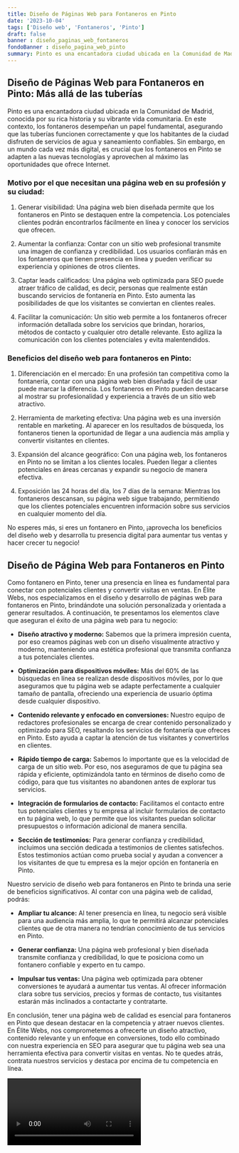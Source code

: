```yaml
---
title: Diseño de Páginas Web para Fontaneros en Pinto
date: '2023-10-04'
tags: ['Diseño web', 'Fontaneros', 'Pinto']
draft: false
banner : diseño_paginas_web_fontaneros
fondoBanner : diseño_pagina_web_pinto
summary: Pinto es una encantadora ciudad ubicada en la Comunidad de Madrid, conocida por su rica historia y su vibrante vida comunitaria. En este contexto, los fontaneros desempeñan un papel fundamental, asegurando que las tuberías funcionen correctamente y que los habitantes de la ciudad disfruten de servicios de agua y saneamiento confiables. Sin embargo, en un mundo cada vez más digital, es crucial que los fontaneros en Pinto se adapten a las nuevas tecnologías y aprovechen al máximo las oportunidades que ofrece Internet.
---
```


## Diseño de Páginas Web para Fontaneros en Pinto: Más allá de las tuberías

Pinto es una encantadora ciudad ubicada en la Comunidad de Madrid, conocida por su rica historia y su vibrante vida comunitaria. En este contexto, los fontaneros desempeñan un papel fundamental, asegurando que las tuberías funcionen correctamente y que los habitantes de la ciudad disfruten de servicios de agua y saneamiento confiables. Sin embargo, en un mundo cada vez más digital, es crucial que los fontaneros en Pinto se adapten a las nuevas tecnologías y aprovechen al máximo las oportunidades que ofrece Internet.

### Motivo por el que necesitan una página web en su profesión y su ciudad:

1. Generar visibilidad: Una página web bien diseñada permite que los fontaneros en Pinto se destaquen entre la competencia. Los potenciales clientes podrán encontrarlos fácilmente en línea y conocer los servicios que ofrecen.

2. Aumentar la confianza: Contar con un sitio web profesional transmite una imagen de confianza y credibilidad. Los usuarios confiarán más en los fontaneros que tienen presencia en línea y pueden verificar su experiencia y opiniones de otros clientes.

3. Captar leads calificados: Una página web optimizada para SEO puede atraer tráfico de calidad, es decir, personas que realmente están buscando servicios de fontanería en Pinto. Esto aumenta las posibilidades de que los visitantes se conviertan en clientes reales.

4. Facilitar la comunicación: Un sitio web permite a los fontaneros ofrecer información detallada sobre los servicios que brindan, horarios, métodos de contacto y cualquier otro detalle relevante. Esto agiliza la comunicación con los clientes potenciales y evita malentendidos.

### Beneficios del diseño web para fontaneros en Pinto:

1. Diferenciación en el mercado: En una profesión tan competitiva como la fontanería, contar con una página web bien diseñada y fácil de usar puede marcar la diferencia. Los fontaneros en Pinto pueden destacarse al mostrar su profesionalidad y experiencia a través de un sitio web atractivo.

2. Herramienta de marketing efectiva: Una página web es una inversión rentable en marketing. Al aparecer en los resultados de búsqueda, los fontaneros tienen la oportunidad de llegar a una audiencia más amplia y convertir visitantes en clientes.

3. Expansión del alcance geográfico: Con una página web, los fontaneros en Pinto no se limitan a los clientes locales. Pueden llegar a clientes potenciales en áreas cercanas y expandir su negocio de manera efectiva.

4. Exposición las 24 horas del día, los 7 días de la semana: Mientras los fontaneros descansan, su página web sigue trabajando, permitiendo que los clientes potenciales encuentren información sobre sus servicios en cualquier momento del día.

No esperes más, si eres un fontanero en Pinto, ¡aprovecha los beneficios del diseño web y desarrolla tu presencia digital para aumentar tus ventas y hacer crecer tu negocio!

<GifSeo />

<Cta />

## Diseño de Página Web para Fontaneros en Pinto

Como fontanero en Pinto, tener una presencia en línea es fundamental para conectar con potenciales clientes y convertir visitas en ventas. En Élite Webs, nos especializamos en el diseño y desarrollo de páginas web para fontaneros en Pinto, brindándote una solución personalizada y orientada a generar resultados. A continuación, te presentamos los elementos clave que aseguran el éxito de una página web para tu negocio:

- **Diseño atractivo y moderno:** Sabemos que la primera impresión cuenta, por eso creamos páginas web con un diseño visualmente atractivo y moderno, manteniendo una estética profesional que transmita confianza a tus potenciales clientes.

- **Optimización para dispositivos móviles:** Más del 60% de las búsquedas en línea se realizan desde dispositivos móviles, por lo que aseguramos que tu página web se adapte perfectamente a cualquier tamaño de pantalla, ofreciendo una experiencia de usuario óptima desde cualquier dispositivo.

- **Contenido relevante y enfocado en conversiones:** Nuestro equipo de redactores profesionales se encarga de crear contenido personalizado y optimizado para SEO, resaltando los servicios de fontanería que ofreces en Pinto. Esto ayuda a captar la atención de tus visitantes y convertirlos en clientes.

- **Rápido tiempo de carga:** Sabemos lo importante que es la velocidad de carga de un sitio web. Por eso, nos aseguramos de que tu página sea rápida y eficiente, optimizándola tanto en términos de diseño como de código, para que tus visitantes no abandonen antes de explorar tus servicios.

- **Integración de formularios de contacto:** Facilitamos el contacto entre tus potenciales clientes y tu empresa al incluir formularios de contacto en tu página web, lo que permite que los visitantes puedan solicitar presupuestos o información adicional de manera sencilla.

- **Sección de testimonios:** Para generar confianza y credibilidad, incluimos una sección dedicada a testimonios de clientes satisfechos. Estos testimonios actúan como prueba social y ayudan a convencer a los visitantes de que tu empresa es la mejor opción en fontanería en Pinto.

Nuestro servicio de diseño web para fontaneros en Pinto te brinda una serie de beneficios significativos. Al contar con una página web de calidad, podrás:

- **Ampliar tu alcance:** Al tener presencia en línea, tu negocio será visible para una audiencia más amplia, lo que te permitirá alcanzar potenciales clientes que de otra manera no tendrían conocimiento de tus servicios en Pinto.

- **Generar confianza:** Una página web profesional y bien diseñada transmite confianza y credibilidad, lo que te posiciona como un fontanero confiable y experto en tu campo.

- **Impulsar tus ventas:** Una página web optimizada para obtener conversiones te ayudará a aumentar tus ventas. Al ofrecer información clara sobre tus servicios, precios y formas de contacto, tus visitantes estarán más inclinados a contactarte y contratarte.

En conclusión, tener una página web de calidad es esencial para fontaneros en Pinto que desean destacar en la competencia y atraer nuevos clientes. En Élite Webs, nos comprometemos a ofrecerte un diseño atractivo, contenido relevante y un enfoque en conversiones, todo ello combinado con nuestra experiencia en SEO para asegurar que tu página web sea una herramienta efectiva para convertir visitas en ventas. No te quedes atrás, contrata nuestros servicios y destaca por encima de tu competencia en línea.

<Video />

<CtaBot job='Fontaneros' city='Pinto'/>

<Gmaps query='Pinto+españa+maps' />